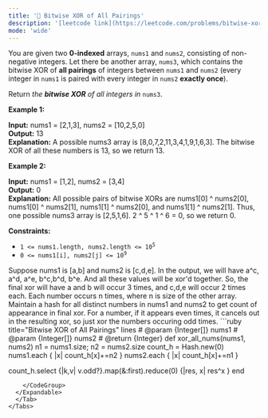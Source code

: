 ```yaml
---
title: '🧀 Bitwise XOR of All Pairings'
description: '[leetcode link](https://leetcode.com/problems/bitwise-xor-of-all-pairings/description/)'
mode: 'wide'
---
```

<Tabs>
  <Tab title="Question" icon="circle-question" iconType="regular">
    <Card>
      <p>You are given two <strong>0-indexed</strong> arrays, <code>nums1</code> and <code>nums2</code>, consisting of non-negative integers. Let there be another array, <code>nums3</code>, which contains the bitwise XOR of <strong>all pairings</strong> of integers between <code>nums1</code> and <code>nums2</code> (every integer in <code>nums1</code> is paired with every integer in <code>nums2</code> <strong>exactly once</strong>).</p>  <p>Return<em> the <strong>bitwise XOR</strong> of all integers in </em><code>nums3</code>.</p>   <p><strong class="example">Example 1:</strong></p>   <strong>Input:</strong> nums1 = [2,1,3], nums2 = [10,2,5,0] <br/> <strong>Output:</strong> 13 <br/> <strong>Explanation:</strong> A possible nums3 array is [8,0,7,2,11,3,4,1,9,1,6,3]. The bitwise XOR of all these numbers is 13, so we return 13.   <p><strong class="example">Example 2:</strong></p>   <strong>Input:</strong> nums1 = [1,2], nums2 = [3,4] <br/> <strong>Output:</strong> 0 <br/> <strong>Explanation:</strong> All possible pairs of bitwise XORs are nums1[0] ^ nums2[0], nums1[0] ^ nums2[1], nums1[1] ^ nums2[0], and nums1[1] ^ nums2[1]. Thus, one possible nums3 array is [2,5,1,6]. 2 ^ 5 ^ 1 ^ 6 = 0, so we return 0.    <p><strong>Constraints:</strong></p>  <ul>  <li><code>1 &lt;= nums1.length, nums2.length &lt;= 10<sup>5</sup></code></li>  <li><code>0 &lt;= nums1[i], nums2[j] &lt;= 10<sup>9</sup></code></li> </ul> 
    </Card>
  </Tab>
  <Tab title="Solution" icon="lightbulb" iconType="regular" >
    <Card>
      Suppose nums1 is [a,b] and nums2 is [c,d,e]. In the output, we will have a^c, a^d, a^e, b^c,b^d, b^e. And all these values will be xor'd together. So, the final xor will have a and b will occur 3 times, and c,d,e will occur 2 times each. Each number occurs n times, where n is size of the other array. Maintain a hash for all distinct numbers in nums1 and nums2 to get count of appearance in final xor. For a number, if it appears even times, it cancels out in the resulting xor, so just xor the numbers occuring odd times.
    </Card>
  <Expandable title="code">
    <CodeGroup dropdown>
```ruby title="Bitwise XOR of All Pairings" lines
# @param {Integer[]} nums1
# @param {Integer[]} nums2
# @return {Integer}
def xor_all_nums(nums1, nums2)
  n1 = nums1.size; n2 = nums2.size
  count_h = Hash.new(0)
  nums1.each { |x| count_h[x]+=n2 }
  nums2.each { |x| count_h[x]+=n1 }

  count_h.select {|k,v| v.odd?}.map(&:first).reduce(0) {|res, x| res^x }
end
```
    </CodeGroup>
  </Expandable>
  </Tab>
</Tabs>